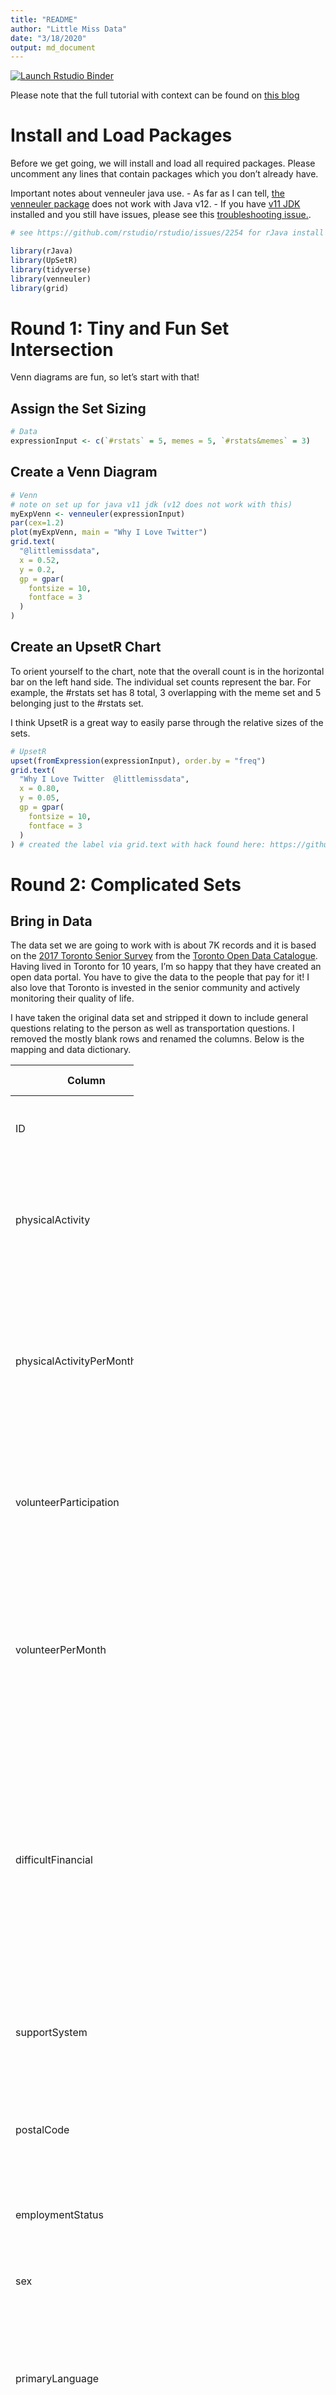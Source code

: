 ```yaml
---
title: "README"
author: "Little Miss Data"
date: "3/18/2020"
output: md_document
---
```



[![Launch Rstudio Binder](http://mybinder.org/badge_logo.svg)](https://mybinder.org/v2/gh/raynamharris/Venn-v-UpSet/master?urlpath=rstudio)


Please note that the full tutorial with context can be found on [this blog](https://www.littlemissdata.com/blog/set-analysis)

Install and Load Packages
=========================

Before we get going, we will install and load all required packages. Please uncomment any lines that contain packages which you don't already have.

Important notes about venneuler java use.
- As far as I can tell, [the venneuler package](https://cran.r-project.org/web/packages/UpSetR/vignettes/basic.usage.html) does not work with Java v12.
- If you have [v11 JDK](https://www.oracle.com/technetwork/java/javase/downloads/jdk11-downloads-5066655.html) installed and you still have issues, please see this [troubleshooting issue.](https://github.com/s-u/rJava/issues/151).



```r
# see https://github.com/rstudio/rstudio/issues/2254 for rJava install

library(rJava)
library(UpSetR)
library(tidyverse)
library(venneuler)
library(grid)
```

Round 1: Tiny and Fun Set Intersection
======================================

Venn diagrams are fun, so let's start with that!

Assign the Set Sizing
---------------------

```r
# Data
expressionInput <- c(`#rstats` = 5, memes = 5, `#rstats&memes` = 3)
```

Create a Venn Diagram
---------------------

```r
# Venn
# note on set up for java v11 jdk (v12 does not work with this)
myExpVenn <- venneuler(expressionInput)
par(cex=1.2)
plot(myExpVenn, main = "Why I Love Twitter")
grid.text(
  "@littlemissdata",
  x = 0.52,
  y = 0.2,
  gp = gpar(
    fontsize = 10,
    fontface = 3
  )
)
```

Create an UpsetR Chart
----------------------

To orient yourself to the chart, note that the overall count is in the horizontal bar on the left hand side. The individual set counts represent the bar. For example, the \#rstats set has 8 total, 3 overlapping with the meme set and 5 belonging just to the \#rstats set.

I think UpsetR is a great way to easily parse through the relative sizes of the sets.


```r
# UpsetR
upset(fromExpression(expressionInput), order.by = "freq")
grid.text(
  "Why I Love Twitter  @littlemissdata",
  x = 0.80,
  y = 0.05,
  gp = gpar(
    fontsize = 10,
    fontface = 3
  )
) # created the label via grid.text with hack found here: https://github.com/hms-dbmi/UpSetR/issues/76
```


Round 2: Complicated Sets
=========================

Bring in Data
-------------

The data set we are going to work with is about 7K records and it is based on the [2017 Toronto Senior Survey](https://www.toronto.ca/city-government/data-research-maps/open-data/open-data-catalogue/community-services/#9ece3c85-08c9-097d-f4c8-bb7374fea6c1) from the [Toronto Open Data Catalogue](Open%20Data%20Catalogue). Having lived in Toronto for 10 years, I'm so happy that they have created an open data portal. You have to give the data to the people that pay for it! I also love that Toronto is invested in the senior community and actively monitoring their quality of life.

I have taken the original data set and stripped it down to include general questions relating to the person as well as transportation questions. I removed the mostly blank rows and renamed the columns. Below is the mapping and data dictionary.

<table style="width:39%;">
<colgroup>
<col width="19%" />
<col width="19%" />
</colgroup>
<thead>
<tr class="header">
<th>Column</th>
<th>Source Column</th>
</tr>
</thead>
<tbody>
<tr class="odd">
<td>ID</td>
<td>Not previously included. This is a new unique key column.</td>
</tr>
<tr class="even">
<td>physicalActivity</td>
<td>Survey Question: &quot;1. In the past 3 months, how often did you participate in physical activities like walking?&quot;</td>
</tr>
<tr class="odd">
<td>physicalActivityPerMonth</td>
<td>Survey Question: &quot;1. In the past 3 months, how often did you participate in physical activities like walking?&quot;. This has been transformed into numerical format.</td>
</tr>
<tr class="even">
<td>volunteerParticipation</td>
<td>Survey Question: &quot;5. During the past 3 months, how often did you participate in volunteer or charity work?&quot;</td>
</tr>
<tr class="odd">
<td>volunteerPerMonth</td>
<td>Survey Question: &quot;5. During the past 3 months, how often did you participate in volunteer or charity work?&quot;. This has been transformed into numerical format.</td>
</tr>
<tr class="even">
<td>difficultFinancial</td>
<td>Survey Question: &quot;9. In the last year, have you had difficulty paying your rent, mortgage, Hydro bill, or other housing costs? For example, have you had to go without groceries to pay for rent or other monthly housing expenses?&quot;</td>
</tr>
<tr class="odd">
<td>supportSystem</td>
<td>Survey Question: &quot;13. Do you have people in your life who you can call on for help if you need it?&quot;</td>
</tr>
<tr class="even">
<td>postalCode</td>
<td>&quot;Survey Question: 14. What are the first three characters of your postal code?&quot;</td>
</tr>
<tr class="odd">
<td>employmentStatus</td>
<td>Survey Question: &quot;15. What is your current employment status?&quot;</td>
</tr>
<tr class="even">
<td>sex</td>
<td>Survey Question: &quot;16. What is your sex/gender?&quot;</td>
</tr>
<tr class="odd">
<td>primaryLanguage</td>
<td>Survey Question: &quot;18. In what language(s) would you feel most comfortable to receive services?&quot; (first option listed)</td>
</tr>
<tr class="even">
<td>ageRange</td>
<td>Survey Question: &quot;19. Which age category do you belong to?&quot;</td>
</tr>
<tr class="odd">
<td>ttcTransportation</td>
<td>Survey Question: &quot;6. To get around Toronto, what modes of transportation do you use frequently? [TTC (bus, subway, or streetcar)]&quot;</td>
</tr>
<tr class="even">
<td>walkTransportation</td>
<td>Survey Question: &quot;6. To get around Toronto, what modes of transportation do you use frequently? [Walk]&quot;</td>
</tr>
<tr class="odd">
<td>driveTransportation</td>
<td>Survey Question: &quot;6. To get around Toronto, what modes of transportation do you use frequently? [Drive]&quot;</td>
</tr>
<tr class="even">
<td>cycleTransportation</td>
<td>Survey Question: &quot;6. To get around Toronto, what modes of transportation do you use frequently? [Cycle]&quot;</td>
</tr>
<tr class="odd">
<td>taxiTransportation</td>
<td>Survey Question: &quot; 6. To get around Toronto, what modes of transportation do you use frequently? [Taxi or Uber]&quot;</td>
</tr>
<tr class="even">
<td>communityRideTransportation</td>
<td>Survey Question: &quot;6. To get around Toronto, what modes of transportation do you use frequently? [Community Transportation Program, for example Toronto Ride or iRIDE]&quot;</td>
</tr>
<tr class="odd">
<td>wheelTransTransportation</td>
<td>Survey Question: &quot;6. To get around Toronto, what modes of transportation do you use frequently? [Wheel-Trans]&quot;</td>
</tr>
<tr class="even">
<td>friendsTransportation</td>
<td>Survey Question: &quot;6. To get around Toronto, what modes of transportation do you use frequently? [Rides from family, friends or neighbours]&quot;</td>
</tr>
<tr class="odd">
<td>ageRange</td>
<td>Survey Question: &quot;19. Which age category do you belong to?&quot;.</td>
</tr>
<tr class="even">
<td>minAgeRange</td>
<td>Survey Question: &quot;19. Which age category do you belong to?&quot;. This has been converted to numerical format, taking the lowest age as the value.</td>
</tr>
</tbody>
</table>



```r
rawSets <- read.csv(
  file = "https://raw.githubusercontent.com/lgellis/MiscTutorial/master/sets/seniorTransportation.csv",
  header = TRUE, sep = ",", stringsAsFactors = FALSE
)

# Some formatting

# Replace the NA's
rawSets[is.na(rawSets)] <- 0


# Rename the columns for easier display
sets <- rawSets %>%
  rename(TTC = ttcTransportation, Walk = walkTransportation, Drive = driveTransportation, Cycle = cycleTransportation, Taxi = taxiTransportation, `Community Ride` = communityRideTransportation, `Wheel Trans` = wheelTransTransportation, Friends = friendsTransportation)

dim(sets)
head(sets)
```

Create a Venn Diagram
---------------------

### Prep the Data for a Venn Diagram

Venneuler takes data in the form of a two column data frame. The first column represents the record identifier, and the second column represents the set to include it in. Therefore, we may have records with the same identifier repeated multiple times for every set they are part of.

```r
vennSets <- sets %>%
  gather(transportation, binary,6:13) %>% # take all binary mappings and convert to be a the set indicator
  filter(binary == 1) %>% # only include set matches
  select(ID, transportation) %>% # only include ID and set category
  mutate(transportation = factor(transportation)) # set the transportation column as a factor

dim(vennSets)
```

### Plot the Venn Diagram

```r
v <- venneuler(data.frame(vennSets))

#Note that if you need to move around the labels so that they are not overlapping, you can use the new line breaks like the example below.
#v$labels <- c("TTC", "Walk", "Drive", "Cycle\n\n\n", "\nTaxi", "Community Ride", "Wheel Trans", "Friends")

par(cex = 0.7) 
plot(v, main = "Modes of Senior Transportation (Toronto 2017 Survey)", cex.main = 1.5)
grid.text(
  "@littlemissdata",
  x = 0.52,
  y = 0.15,
  gp = gpar(
    fontsize = 10,
    fontface = 3
  )
)
```


Plot the UpsetR Chart
---------------------

There is no need to reformat the data because it is already in the form of a binary matrix. If your data was in the form of a list such as above, you could transform it to a matrix using dplyr. I did this previously by adding a helper column to set the binary value as 1 for all rows in the list. You can then spread the column to create the binary matrix. You will also need to replace the NA's with 0's. In this case, the code would be as follows.

      sets %>% 
      add_column(ID=1) %>% #a helper column for the spread
      spread (transportation, ID) #spread the data to binary columns
      
      #NA replacement
      sets[is.na(sets)] <- 0
      
      
```r
upset(sets,
  nsets = 10, number.angles = 30, point.size = 3.5, line.size = 2,
  mainbar.y.label = "Modes of Senior Transportation (Toronto 2017 Survey)", sets.x.label = "Total Participants"
)
grid.text(
  "@littlemissdata",
  x = 0.90,
  y = 0.05,
  gp = gpar(
    fontsize = 10,
    fontface = 3
  )
)
```
    
Round 3: Exploring Information About the Sets!
==============================================

Now that we've visualized the relative sizes of the sets and their intersection, we may care to know more about the sets.

Explore Extra Context Within a Venn Diagram
-------------------------------------------

Not available. This is the point in our journey when venn diagrams start to fall out of the competition. While there are a few things that we could do to bring in context about other areas of the data set, they are not great options. For example, we could shade the circles according to an aggregate value of another column (ie % working), but it would likely be difficult to digest and not worth the effort.

### Explore Extra Context Within an UpsetR Chart

#### Highlight Focus Areas Within Chart With "Queries""

A [query](https://cran.r-project.org/web/packages/UpSetR/vignettes/queries.html) is simply a subset of the data that you want to highlight or reference later. The graph may contain multiple queries and that is why the queries are defined in a list.

**Highlight Seniors Who Both Walk and Cycle Using "Query=Intersects"**

We will highlight all active seniors by looking for the intersection of "Cycle" and "Walk" transportation modes.

```r
upset(sets,
  query.legend = "bottom", nsets = 10, number.angles = 30, point.size = 3.5, line.size = 2,
  mainbar.y.label = "Modes of Senior Transportation (Toronto 2017 Survey)", sets.x.label = "Total Participants", 
  queries = list(
  list(
    query = intersects,
    params = list("Cycle", "Walk"), 
    color = "#Df5286", 
    active = T,
    query.name = "Physically Active Transportation"
  )
  )
)
grid.text(
  "@littlemissdata",
  x = 0.90,
  y = 0.05,
  gp = gpar(
    fontsize = 10,
    fontface = 3
  )
)
```
      
**Highlight Seniors Who Exercise 1x/Week or Less Using "Query=Elements"**

```r
upset(sets,
  query.legend = "bottom", nsets = 10, number.angles = 30, point.size = 3.5, line.size = 2,
  mainbar.y.label = "Modes of Senior Transportation (Toronto 2017 Survey)", sets.x.label = "Total Participants", 
  queries = list(
  list(
    query = elements,
    params = list("physicalActivityPerMonth", 0,4),
    color = "#Df5286", 
    active = T,
    query.name = "Physically Active 1x/Week or Less"
  )
  )
)
grid.text(
  "@littlemissdata",
  x = 0.90,
  y = 0.05,
  gp = gpar(
    fontsize = 10,
    fontface = 3
  )
)
```


### Provide Context with Additional Graphs Called "Attribute Plots"

**Display an in context box plot of age for each set using boxplot.summary() function**

Attribute plots are an awesome way of displaying information about the rest of the data set within the context of the sets or the queries previously defined. More information can be found in the [excellent package tutorial.](https://cran.r-project.org/web/packages/UpSetR/vignettes/queries.html)

Note that you can adjust the graph ratios with the function: `mb.ratio() function`

```r
upset(sets,
  query.legend = "bottom", nsets = 10, number.angles = 30, point.size = 3.5, line.size = 2,  
  queries = list(
  list(
    query = elements,
    params = list("physicalActivityPerMonth", 0,4),
    color = "#Df5286", 
    active = T,
    query.name = "Physically Active 1x/Week or Less"
  )
  ), 
  boxplot.summary = c("minAgeRange")
)
grid.text(
  "@littlemissdata",
  x = 0.90,
  y = 0.05,
  gp = gpar(
    fontsize = 10,
    fontface = 3
  )
)
```
**Using "Attribute Plots" Display In-Context Aggregate Statistics for Other Columns and Highlight with Existing Queries**

We can use histograms, scatter plots etc.

```r
upset(sets,
  query.legend = "bottom", nsets = 10, number.angles = 30, point.size = 3.5, line.size = 2,
  mainbar.y.label = "Modes of Senior Transportation (Toronto 2017 Survey)", sets.x.label = "Total Participants", 
  queries = list(
  list(
    query = elements,
    params = list("physicalActivityPerMonth", 0,4),
    color = "#Df5286", 
    active = T,
    query.name = "Physically Active 1x/Week or Less"
  )
  ), 
  attribute.plots = list(gridrows = 50, 
    plots = list(list(plot = histogram, x = "volunteerPerMonth", queries = T), 
                 list(plot = histogram, x = "minAgeRange", queries = T), 
                 list(plot = scatter_plot, x = "minAgeRange", y="volunteerPerMonth", queries = F)
  ), 
ncols = 3
) 
)
grid.text(
  "@littlemissdata",
  x = 0.9,
  y = 0.02,
  gp = gpar(
    fontsize = 10,
    fontface = 3
  )
)
```

### Display Information About the Categories With "Set Metadata"

Metadata is a great way of displaying information about the core sets, not including intersections. You can find out more information in the great package documentation [here](https://cran.r-project.org/web/packages/UpSetR/vignettes/set.metadata.plots.html). There are essentially two steps: - Prepare the metadata - before any summarization is displayed, we need to create a data frame which contains the summary statistics about the sets that we want to display. - Display the metadata graphs - self explanatory.

#### Prepare the Metadata

```r
aggregate <- sets %>% 
  gather(transportation, binary,6:13) %>% 
  filter(binary == 1) %>% # only include set matches
  group_by(transportation) %>%  #get summary stats per transportation category
  summarize(physicalActivityPerMonth = mean(physicalActivityPerMonth))
  
aggregate
```

#### Display the Metadata

```r
upset(sets, set.metadata = list(data = aggregate, plots = list(list(type = "hist", 
    column = "physicalActivityPerMonth", assign = 50))))
```


```r
sessionInfo() 
```


```r
## Prep for binder
library(holepunch)
write_compendium_description(package = "Venn-v-UpSet", 
                             description = "Venn versus UpSet")
write_dockerfile(maintainer = "rayna_harris") 
generate_badge()
```

